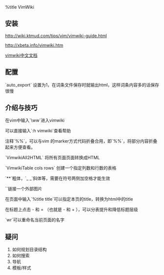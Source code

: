 %title VimWiki

== 安装 ==
[[http://wiki.ktmud.com/tips/vim/vimwiki-guide.html]]

[[http://xbeta.info/vimwiki.htm]]

[[https://code.google.com/p/vim-script-cn/source/browse/trunk/doc/vimwiki.cnx|vimwiki中文文档]]
== 配置 ==
`auto_export` 设置为1，在词条文件保存时就输出html，这样词条内容多的话保存很慢

==介绍与技巧==
在vim中输入`\ww`进入vimwiki

可以直接输入`:h vimwiki`查看帮助

注释`%%`，可以与vim 的marker方式代码折叠合用，即`%%{{{}}}`，将部分内容折叠起来方便查看。

`VimwikiAll2HTML` 将所有页面页面转换成HTML

`VimwikiTable cols rows` 创建一个指定列数和行数的表格

`**`粗体，`_ _`斜体等，需要在符号两侧加空格才能生效

`{{url}}`链接一个外部图片

在页面中输入`%title title`可以指定本页的title，转换为html中的title

在标题上点击 - 和 = （也就是 - 和 + ），可以分表提升和降低标题层级

`<leader>wr`可以重命名当前页面的名字

==疑问==
# 如何规划目录结构
# 如何搜索
# 导航
# 模板/样式

